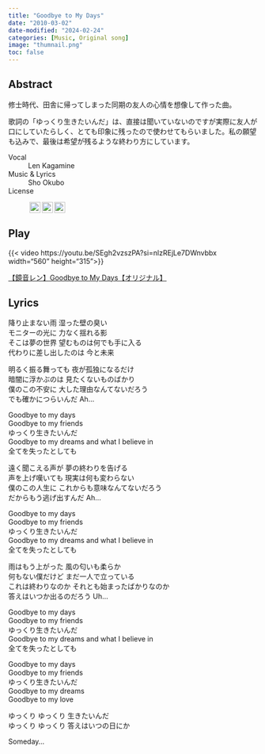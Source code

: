 ```yaml
---
title: "Goodbye to My Days"
date: "2010-03-02"
date-modified: "2024-02-24"
categories: [Music, Original song]
image: "thumnail.png"
toc: false
---
```


## Abstract

修士時代、田舎に帰ってしまった同期の友人の心情を想像して作った曲。

歌詞の「ゆっくり生きたいんだ」は、直接は聞いていないのですが実際に友人が口にしていたらしく、とても印象に残ったので使わせてもらいました。私の願望も込みで、最後は希望が残るような終わり方にしています。

Vocal
: Len Kagamine

Music & Lyrics
: Sho Okubo

License
: <p xmlns:cc="http://creativecommons.org/ns#" ><a href="https://creativecommons.org/licenses/by-sa/4.0/?ref=chooser-v1" target="_blank" rel="license noopener noreferrer" style="display:inline-block;"><img style="height:22px!important;margin-left:3px;vertical-align:text-bottom;" src="https://mirrors.creativecommons.org/presskit/icons/cc.svg?ref=chooser-v1"><img style="height:22px!important;margin-left:3px;vertical-align:text-bottom;" src="https://mirrors.creativecommons.org/presskit/icons/by.svg?ref=chooser-v1"><img style="height:22px!important;margin-left:3px;vertical-align:text-bottom;" src="https://mirrors.creativecommons.org/presskit/icons/sa.svg?ref=chooser-v1"></a></p> 


<!-- <audio controlslist="nodownload" controls oncontextmenu="return false;">
   <source src="Gooobye to My Days_v5_4.mp3" type="audio/mp3">
   <p>Your browser does not support the audio element.</p>
</audio> -->

## Play

{{< video https://youtu.be/SEgh2vzszPA?si=nlzREjLe7DWnvbbx  width="560" height="315">}}

<script type="application/javascript" src="https://embed.nicovideo.jp/watch/sm9891167/script?w=560&h=315"></script><noscript><a href="https://www.nicovideo.jp/watch/sm9891167">【鏡音レン】Goodbye to My Days【オリジナル】</a></noscript>


## Lyrics

降り止まない雨 湿った壁の臭い  
モニターの光に 力なく揺れる影  
そこは夢の世界 望むものは何でも手に入る  
代わりに差し出したのは 今と未来

明るく振る舞っても 夜が孤独になるだけ  
暗闇に浮かぶのは 見たくないものばかり  
僕のこの不安に 大した理由なんてないだろう  
でも確かにつらいんだ Ah…

Goodbye to my days  
Goodbye to my friends  
ゆっくり生きたいんだ  
Goodbye to my dreams and what I believe in  
全てを失ったとしても

遠く聞こえる声が 夢の終わりを告げる  
声を上げ嘆いても 現実は何も変わらない  
僕のこの人生に これからも意味なんてないだろう  
だからもう逃げ出すんだ Ah…

Goodbye to my days  
Goodbye to my friends  
ゆっくり生きたいんだ  
Goodbye to my dreams and what I believe in  
全てを失ったとしても


雨はもう上がった 風の匂いも柔らか  
何もない僕だけど まだ一人で立っている  
これは終わりなのか それとも始まったばかりなのか  
答えはいつか出るのだろう Uh…

Goodbye to my days  
Goodbye to my friends  
ゆっくり生きたいんだ  
Goodbye to my dreams and what I believe in  
全てを失ったとしても  

Goodbye to my days  
Goodbye to my friends  
ゆっくり生きたいんだ  
Goodbye to my dreams  
Goodbye to my love  

ゆっくり ゆっくり 生きたいんだ  
ゆっくり ゆっくり 答えはいつの日にか

Someday…



